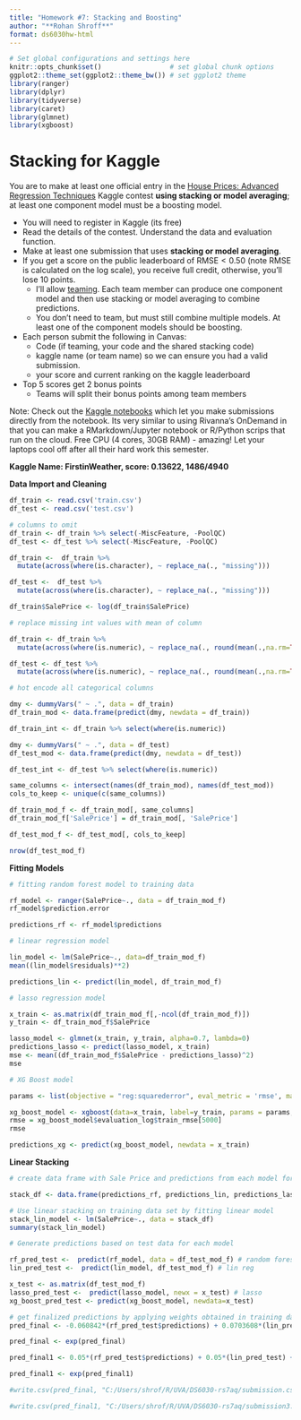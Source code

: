 ```yaml
---
title: "Homework #7: Stacking and Boosting" 
author: "**Rohan Shroff**"
format: ds6030hw-html
---
```


```r
# Set global configurations and settings here
knitr::opts_chunk$set()                 # set global chunk options
ggplot2::theme_set(ggplot2::theme_bw()) # set ggplot2 theme
library(ranger)
library(dplyr)
library(tidyverse)
library(caret)
library(glmnet)
library(xgboost)
```

# Stacking for Kaggle

You are to make at least one official entry in the [House Prices: Advanced Regression Techniques](https://www.kaggle.com/c/house-prices-advanced-regression-techniques/overview) Kaggle contest **using stacking or model averaging**; at least one component model must be a boosting model.

-   You will need to register in Kaggle (its free)
-   Read the details of the contest. Understand the data and evaluation function.
-   Make at least one submission that uses **stacking or model averaging**.
-   If you get a score on the public leaderboard of $\text{RMSE}<0.50$ (note RMSE is calculated on the log scale), you receive full credit, otherwise, you'll lose 10 points.
    -   I'll allow [teaming](https://www.kaggle.com/c/house-prices-advanced-regression-techniques/team). Each team member can produce one component model and then use stacking or model averaging to combine predictions.
    -   You don't need to team, but must still combine multiple models. At least one of the component models should be boosting.
-   Each person submit the following in Canvas:
    -   Code (if teaming, your code and the shared stacking code)
    -   kaggle name (or team name) so we can ensure you had a valid submission.
    -   your score and current ranking on the kaggle leaderboard
-   Top 5 scores get 2 bonus points
    -   Teams will split their bonus points among team members

Note: Check out the [Kaggle notebooks](https://www.kaggle.com/docs/notebooks) which let you make submissions directly from the notebook. Its very similar to using Rivanna's OnDemand in that you can make a RMarkdown/Jupyter notebook or R/Python scrips that run on the cloud. Free CPU (4 cores, 30GB RAM) - amazing! Let your laptops cool off after all their hard work this semester.

**Kaggle Name: FirstinWeather, score: 0.13622, 1486/4940**

**Data Import and Cleaning**

```r
df_train <- read.csv('train.csv')
df_test <- read.csv('test.csv')

# columns to omit 
df_train <- df_train %>% select(-MiscFeature, -PoolQC)
df_test <- df_test %>% select(-MiscFeature, -PoolQC)
```

```r
df_train <-  df_train %>%
  mutate(across(where(is.character), ~ replace_na(., "missing")))

df_test <-  df_test %>%
  mutate(across(where(is.character), ~ replace_na(., "missing")))
```

```r
df_train$SalePrice <- log(df_train$SalePrice)
```

```r
# replace missing int values with mean of column

df_train <- df_train %>%
  mutate(across(where(is.numeric), ~ replace_na(., round(mean(.,na.rm=TRUE)))))

df_test <- df_test %>%
  mutate(across(where(is.numeric), ~ replace_na(., round(mean(.,na.rm=TRUE)))))
```

```r
# hot encode all categorical columns

dmy <- dummyVars(" ~ .", data = df_train)
df_train_mod <- data.frame(predict(dmy, newdata = df_train))

df_train_int <- df_train %>% select(where(is.numeric))

dmy <- dummyVars(" ~ .", data = df_test)
df_test_mod <- data.frame(predict(dmy, newdata = df_test))

df_test_int <- df_test %>% select(where(is.numeric))
```

```r
same_columns <- intersect(names(df_train_mod), names(df_test_mod))
cols_to_keep <- unique(c(same_columns)) 

df_train_mod_f <- df_train_mod[, same_columns]
df_train_mod_f['SalePrice'] = df_train_mod[, 'SalePrice']

df_test_mod_f <- df_test_mod[, cols_to_keep]   
```

```r
nrow(df_test_mod_f)
```

**Fitting Models**

```r
# fitting random forest model to training data

rf_model <- ranger(SalePrice~., data = df_train_mod_f)
rf_model$prediction.error

predictions_rf <- rf_model$predictions
```

```r
# linear regression model 

lin_model <- lm(SalePrice~., data=df_train_mod_f)
mean((lin_model$residuals)**2)

predictions_lin <- predict(lin_model, df_train_mod_f)
```

```r
# lasso regression model

x_train <- as.matrix(df_train_mod_f[,-ncol(df_train_mod_f)])
y_train <- df_train_mod_f$SalePrice

lasso_model <- glmnet(x_train, y_train, alpha=0.7, lambda=0)
predictions_lasso <- predict(lasso_model, x_train)
mse <- mean((df_train_mod_f$SalePrice - predictions_lasso)^2)
mse
```

```r
# XG Boost model

params <- list(objective = "reg:squarederror", eval_metric = 'rmse', max_depth=1, eta = 0.2)

xg_boost_model <- xgboost(data=x_train, label=y_train, params = params, nrounds=5000, verbose=0)
rmse = xg_boost_model$evaluation_log$train_rmse[5000]
rmse

predictions_xg <- predict(xg_boost_model, newdata = x_train)
```

**Linear Stacking**

```r
# create data frame with Sale Price and predictions from each model for training data

stack_df <- data.frame(predictions_rf, predictions_lin, predictions_lasso, predictions_xg, df_train_mod_f['SalePrice'])
```

```r
# Use linear stacking on training data set by fitting linear model
stack_lin_model <- lm(SalePrice~., data = stack_df)
summary(stack_lin_model)
```

```r
# Generate predictions based on test data for each model 

rf_pred_test <-  predict(rf_model, data = df_test_mod_f) # random forest
lin_pred_test <-  predict(lin_model, df_test_mod_f) # lin reg

x_test <- as.matrix(df_test_mod_f)
lasso_pred_test <-  predict(lasso_model, newx = x_test) # lasso 
xg_boost_pred_test <- predict(xg_boost_model, newdata=x_test)
```

```r
# get finalized predictions by applying weights obtained in training data set
pred_final <- -0.060842*(rf_pred_test$predictions) + 0.0703608*(lin_pred_test) + -0.157767*(lasso_pred_test) + 1.139946*(xg_boost_pred_test)

pred_final <- exp(pred_final)
```

```r
pred_final1 <- 0.05*(rf_pred_test$predictions) + 0.05*(lin_pred_test) + 0.05*(lasso_pred_test) + 0.85*(xg_boost_pred_test)

pred_final1 <- exp(pred_final1)
```

```r
#write.csv(pred_final, "C:/Users/shrof/R/UVA/DS6030-rs7aq/submission.csv")
```

```r
#write.csv(pred_final1, "C:/Users/shrof/R/UVA/DS6030-rs7aq/submission3.csv")
```

```r

```

```r

```

```r

```

```r

```

```r

```

```r

```
